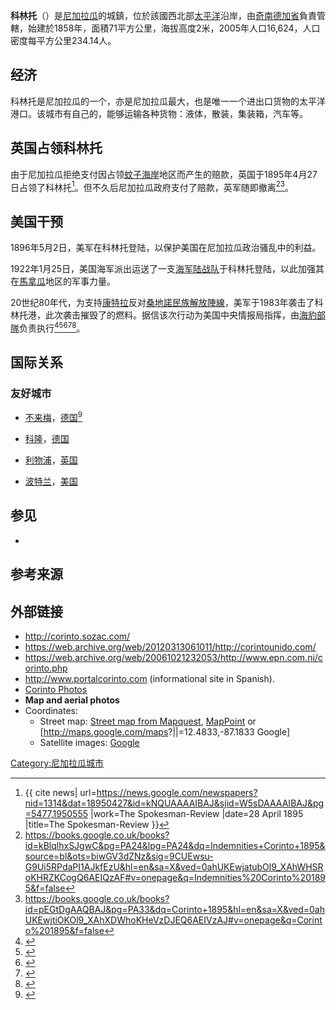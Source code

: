{{Infobox settlement
<!--See the Table at Infobox Settlement for all fields and descriptions of usage-->
<!-- Basic info  ---------------->
|name          = 科林托
|settlement_type        = [[尼加拉瓜城市列表|城市]]
|other_name             =
|native_name            =  <!-- for cities whose native name is not in English -->
|nickname               = 
|motto                  =
<!-- images and maps  ----------->
|image_skyline          = 
|imagesize              = 250px
|image_caption          = 科林托港
|image_flag             =
|flag_size              =
|image_seal             = 
|seal_size              =
|image_shield           = 
|shield_size            =
|image_blank_emblem     =
|blank_emblem_type      =
|blank_emblem_size      =
|image_map              = 
|mapsize                = 
|map_caption            = 
|image_map1             = 
|mapsize1               = 
|map_caption1           = 
|image_dot_map          =
|dot_mapsize            =
|dot_map_caption        =
|dot_x =  |dot_y =
|pushpin_map            = Nicaragua <!-- the name of a location map as per http://en.wikipedia.org/wiki/Template:Location_map -->
|pushpin_label_position = bottom
|pushpin_mapsize        = 250
|pushpin_map_caption    = 科林托位于尼加拉瓜的位置
<!-- Location ------------------>
|subdivision_type       = 国家
|subdivision_name       = {{flag|Nicaragua}}
|subdivision_type1      = [[尼加拉瓜行政區劃|省]]
|subdivision_name1      = [[奇南德加省|奇南德加省]]
|subdivision_type2      = 
|subdivision_name2      = 
|subdivision_type3      = 
|subdivision_name3      = 
|subdivision_type4      = 
|subdivision_name4      =
<!-- Politics ----------------->
|government_footnotes   =
|government_type        =
|leader_title           =
|leader_name            =
|leader_title1          =  <!-- for places with, say, both a mayor and a city manager -->
|leader_name1           =
|leader_title2          =
|leader_name2           =
|leader_title3          =
|leader_name3           =
|leader_title4          =
|leader_name4           =
|established_title      =  建立
|established_date       = 1858
|established_title2     =  <!-- Incorporated (town) -->
|established_date2      = 
|established_title3     =  <!-- Incorporated (city) -->
|established_date3      =
<!-- Area    --------------------->
|area_magnitude         = 
|unit_pref                =Imperial <!--Enter: Imperial, if Imperial (metric) is desired-->
|area_footnotes           =
|area_total_km2           =  <!-- ALL fields dealing with a measurements are subject to automatic unit conversion-->
|area_land_km2            = <!--See table @ Template:Infobox Settlement for details on automatic unit conversion-->
|area_water_km2           =
|area_total_sq_mi         =
|area_land_sq_mi          =
|area_water_sq_mi         =
|area_water_percent       =
|area_urban_km2           =
|area_urban_sq_mi         =
|area_metro_km2           =
|area_metro_sq_mi         =
|area_blank1_title        =
|area_blank1_km2          =
|area_blank1_sq_mi        =
<!-- Population   ----------------------->
|population_as_of               = 2005 <ref>[http://www.inide.gob.ni/censos2005/VolPoblacion/Volumen%20Poblacion%201-4/Vol.IV%20Poblacion-Municipios.pdf 2005 Census Data] - National Institute of Statistics and Census Data, Nicaragua</ref>
|population_footnotes           =
|population_note                =
|population_total               = 16,624
|population_density_km2         = 234.14
|population_density_sq_mi       = 
|population_metro               =  
|population_density_metro_km2   =
|population_density_metro_sq_mi =
|population_urban               = 16,466
|population_density_urban_km2   =
|population_density_urban_sq_mi =
|population_rural               = 158
|population_blank1              =
|population_blank2_title        =Religions
|population_blank2              =
|population_density_blank1_km2 =   
|population_density_blank1_sq_mi =
<!-- General information  --------------->
|timezone               = [[北美中部时区|北美中部时区]]
|utc_offset             = -6
|timezone_DST           = 
|utc_offset_DST         = 
|coordinates            = {{coord|12|29|N|87|11|W|region:NI|display=inline,title}}
|elevation_footnotes    =  <!--for references: use <ref> </ref> tags-->
|elevation_m            = 
|elevation_ft           =
<!-- Area/postal codes & others -------->
|postal_code_type       =  <!-- enter ZIP code, Postcode, Post code, Postal code... -->
|postal_code            =
|area_code              =
|blank_name             =
|blank_info             =
|blank1_name            =
|blank1_info            =
|website                = 
|footnotes              = 
}}

{{Infobox lighthouse
| name = 卡尔东岛灯塔
| image_name = 
| image_width = 
| caption = 
| location = 卡尔东岛<br>科林托<br>[[尼加拉瓜|尼加拉瓜]]
| pushpin_map = Nicaragua
| relief = 1
| pushpin_map_caption = 尼加拉瓜
| pushpin = lighthouse
| coordinates = {{coord|12|28|32.8|N|87|11|25.6|W}}
| coordinates_footnotes =
| yearbuilt = 1876
| yearlit  = 
| automated = 
| yeardeactivated = 
| foundation = 混凝土
| construction = 混凝土塔
| shape = 圆柱形塔楼
| marking = 白塔
| height = {{convert|13|m|ft}} 
| focalheight = {{convert|27|m|ft}} 
| lens = 
| currentlens = 
| lightsource = 太阳能
| intensity = 
| range = {{convert|10|nmi}}
| characteristic = L Fl W 10s.
| fogsignal = 
| racon = 
| admiralty = G3352
| canada = 
| NGA = 15400
| ARLHS = NIC-003
| USCG = 
| country = 
| countrynumber = 
| countrylink =
| managingagent = 水产运输理事会<ref>[https://www.unc.edu/~rowlett/lighthouse/nic.htm Nicaragua Pacific Coast] ''The Lighthouse Directory''. University of North Carolina at Chapel Hill. Retrieved 23 January 2017</ref>
| heritage =
| module =
}}

'''科林托'''（{{lang-es|Corinto}}）是[[尼加拉瓜|尼加拉瓜]]的城鎮，位於該國西北部[[太平洋|太平洋]]沿岸，由[[奇南德加省|奇南德加省]]負責管轄，始建於1858年，面積71平方公里，海拔高度2米，2005年人口16,624，人口密度每平方公里234.14人。

==经济==
科林托是尼加拉瓜的一个{{tsl|en|Rail transport in Nicaragua|尼加拉瓜铁路交通|铁路总站}}，亦是尼加拉瓜最大，也是唯一一个进出口货物的太平洋港口。该城市有自己的{{tsl|en|Container terminal||集装箱码头}}，能够运输各种货物：液体，散装，集装箱，汽车等。

==英国占领科林托==
由于尼加拉瓜拒绝支付因占领[[蚊子海岸|蚊子海岸]]地区而产生的赔款，英国于1895年4月27日占领了科林托<ref>{{ cite news| url=https://news.google.com/newspapers?nid=1314&dat=18950427&id=kNQUAAAAIBAJ&sjid=W5sDAAAAIBAJ&pg=5477,1950555 |work=The Spokesman-Review |date=28 April 1895 |title=The Spokesman-Review }}</ref>。但不久后尼加拉瓜政府支付了赔款，英军随即撤离<ref>https://books.google.co.uk/books?id=kBlqlhxSJgwC&pg=PA24&lpg=PA24&dq=Indemnities+Corinto+1895&source=bl&ots=biwGV3dZNz&sig=9CUEwsu-G9Ui5RPdaPI1AJkfEzU&hl=en&sa=X&ved=0ahUKEwjatubOl9_XAhWHSRoKHRZKCogQ6AEIQzAF#v=onepage&q=Indemnities%20Corinto%201895&f=false</ref><ref>https://books.google.co.uk/books?id=pEGtDgAAQBAJ&pg=PA33&dq=Corinto+1895&hl=en&sa=X&ved=0ahUKEwjtiOKOl9_XAhXDWhoKHeVzDJEQ6AEIVzAJ#v=onepage&q=Corinto%201895&f=false</ref>。

==美国干预==
1896年5月2日，美军在科林托登陆，以保护美国在尼加拉瓜政治骚乱中的利益。

1922年1月25日，美国海军派出{{tsl|en|USS Galveston (CL-19)||加尔维斯顿号航空母舰}}运送了一支[[美国海军陆战队|海军陆战队]]于科林托登陆，以此加强其在[[馬拿瓜|馬拿瓜]]地区的军事力量。

20世纪80年代，为支持[[康特拉|康特拉]]反对[[桑地諾民族解放陣線|桑地諾民族解放陣線]]，美军于1983年袭击了科林托港，此次袭击摧毁了{{convert|3.2|e6USgal|m3}}的燃料。据信该次行动为美国中央情报局指挥，由[[海豹部隊|海豹部隊]]负责执行<ref>{{cite news|last=Truver |first=SC |title=Mines and Underwater IEDs in U.S. Ports and Waterways... |url=http://www.mast.udel.edu/873/Spring%202007/ScottTruves.pdf |format=PDF |page=4 |accessdate=2007-08-21 |deadurl=yes |archiveurl=https://web.archive.org/web/20080428050841/http://www.mast.udel.edu/873/Spring%202007/ScottTruves.pdf |archivedate=2008-04-28 |df= }}</ref><ref name = international-court>{{cite web  	 
	|title = International Court of Justice, CASE CONCERNING THE MILITARY AND PARAMILITARY ACTIVITIES IN AND AGAINST NICARAGUA (NICARAGUA v. UNITED STATES OF AMERICA)
	|url = http://www.icj-cij.org/icjwww/icases/inus/inus_isummaries/inus_isummary_19860627.htm
	|archiveurl=https://web.archive.org/web/20070308063434/http://www.icj-cij.org/icjwww/icases/inus/inus_isummaries/inus_isummary_19860627.htm |archivedate=2007-03-08 }}</ref><ref name=nyt-article>{{cite news
 |title      = The New York Times, OCT. 10 ASSAULT ON NICARAGUANS IS LAID TO C.I.A.
 |url        = http://select.nytimes.com/gst/abstract.html?res=F10B16FF3E5C0C7B8DDDAD0894DC484D81&n=Top%2fReference%2fTimes%20Topics%2fSubjects%2fM%2fMercenaries
 |accessdate = 2006-11-10
 |date       = April 18, 1984
}}{{Dead link|date=August 2018 |bot=InternetArchiveBot |fix-attempted=yes }}</ref><ref name = nbc-show>{{cite web  	 
	|title = NBC Evening News for Tuesday, Oct 11, 1983
	|url = http://tvnews.vanderbilt.edu/program.pl?ID=526828
|accessdate=2006-11-10
	}}</ref><ref name = corinto-seals>{{cite web  	 
	|title = Photograph showing the burning oil tanks, Un comando de la CIA y fuerzas especiales SEAL bombardean refineria en Corinto, Nicaragua, 1983.
	|url = https://www.flickr.com/photos/wirobinson/132697349/
	}}</ref>。

==国际关系==
===友好城市===
*{{flagicon|GER}} [[不来梅|不来梅]]，[[德国|德国]]<ref name="Bremen twinnings">{{cite web|url=http://www.rathaus.bremen.de/sixcms/detail.php?gsid=bremen54.c.2259.de|archive-url=https://archive.is/20110718204253/http://www.rathaus.bremen.de/sixcms/detail.php?gsid=bremen54.c.2259.de|dead-url=yes|archive-date=2011-07-18|title=Bremen - Referat 32 Städtepartnerschaften / Internationale Beziehungen|trans-title=Bremen - Unit 32 Twinning / International Relations|accessdate=2013-08-09|last=Frohmader|first=Andrea|work=Das Rathaus Bremen Senatskanzlei [Bremen City Hall - Senate Chancellery]|language=de}}</ref>
*{{flagicon|GER}} [[科隆|科隆]]，[[德国|德国]]
*{{flagicon|UK}} [[利物浦|利物浦]]，[[英国|英国]]
*{{flagicon|USA}} [[波特蘭_(俄勒岡州)|波特兰]]，[[美国|美国]]

==参见==
*{{tsl|en|List of lighthouses in Nicaragua|尼加拉瓜灯塔列表}}

==参考来源==
{{reflist}}

==外部链接==
*http://corinto.sozac.com/{{dead link|date=2018年1月 |bot=InternetArchiveBot |fix-attempted=yes }}
*https://web.archive.org/web/20120313061011/http://corintounido.com/
*https://web.archive.org/web/20061021232053/http://www.epn.com.ni/corinto.php
*http://www.portalcorinto.com (informational site in Spanish).
*[http://www.vianica.com/photo/16/13 Corinto Photos]
*'''Map and aerial photos'''
*Coordinates: 
**Street map: [http://www.mapquest.com/maps/map.adp?latlongtype=decimal&latitude=12.4833&longitude=-87.1833&zoom=6 Street map from Mapquest], [https://web.archive.org/web/20110514083000/http://maps.msn.com/(k4r3ubrcsftlcyayc2jfub55)/map.aspx?&lats1=12.4833&lons1=-87.1833&alts1=35 MapPoint] or [http://maps.google.com/maps?||=12.4833,-87.1833 Google]
**Satellite images: [http://maps.google.com/maps?ll=12.4833,-87.1833&spn=0.11,0.18&t=k Google]

[[Category:尼加拉瓜城市|Category:尼加拉瓜城市]]